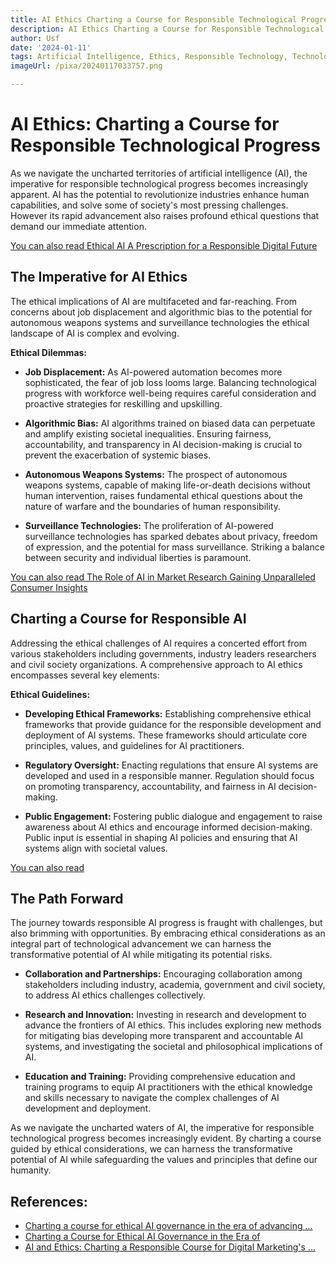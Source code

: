 ```yaml
---
title: AI Ethics Charting a Course for Responsible Technological Progress
description: AI Ethics Charting a Course for Responsible Technological Progress
author: Usf
date: '2024-01-11'
tags: Artificial Intelligence, Ethics, Responsible Technology, Technological Progress
imageUrl: /pixa/20240117033757.png

---
```

# AI  Ethics: Charting a Course for Responsible Technological Progress

As we navigate the uncharted territories of artificial intelligence (AI), the  imperative for  responsible  technological progress  becomes increasingly apparent. AI has the potential to revolutionize industries enhance human capabilities, and  solve some of society's most pressing challenges. However its rapid advancement also raises profound ethical questions that demand our immediate attention.

[You can also read Ethical AI A Prescription for a Responsible Digital Future](Ethical%20AI%20A%20Prescription%20for%20a%20Responsible%20Digital%20Future)


## The  Imperative for AI Ethics

The ethical implications of AI are multifaceted and far-reaching. From concerns about job displacement and algorithmic  bias to  the potential  for autonomous weapons systems and surveillance technologies the ethical landscape of  AI is complex and  evolving.

**Ethical  Dilemmas:**

- **Job Displacement:** As AI-powered automation becomes more sophisticated, the fear of job loss looms large.  Balancing technological progress with workforce well-being requires careful consideration and proactive strategies for  reskilling and upskilling.


- **Algorithmic Bias:** AI  algorithms trained on biased data can perpetuate and amplify existing societal inequalities. Ensuring fairness, accountability, and transparency in AI decision-making is crucial  to prevent the exacerbation of systemic  biases.


- **Autonomous Weapons  Systems:**  The prospect of autonomous weapons systems, capable of making life-or-death decisions without human intervention, raises fundamental ethical questions about the nature of warfare and the boundaries of human responsibility.


- **Surveillance Technologies:**  The proliferation of AI-powered surveillance technologies has sparked  debates about privacy, freedom of expression, and the potential for mass surveillance. Striking a balance between security and individual liberties is paramount.

[You can also read The Role of AI in Market Research Gaining Unparalleled Consumer Insights](The%20Role%20of%20AI%20in%20Market%20Research%20Gaining%20Unparalleled%20Consumer%20Insights)


## Charting a Course for Responsible AI

Addressing the ethical challenges of AI requires a concerted effort from various stakeholders including governments,  industry leaders researchers and civil society organizations. A comprehensive approach to AI ethics encompasses several key elements:

**Ethical Guidelines:**

-  **Developing Ethical Frameworks:** Establishing comprehensive  ethical frameworks that provide guidance for the responsible development and deployment of AI systems. These  frameworks  should articulate core principles, values, and guidelines for AI practitioners.


- **Regulatory Oversight:** Enacting regulations that ensure AI systems are developed and used in  a responsible manner. Regulation  should focus on promoting transparency, accountability, and fairness in AI  decision-making.


- **Public Engagement:** Fostering public dialogue and engagement to raise awareness about AI ethics and  encourage informed decision-making. Public input  is  essential in shaping  AI policies and ensuring that AI systems align with societal values.

[You can also read ]()


## The Path Forward

The  journey towards  responsible AI progress is fraught with challenges,  but also brimming with  opportunities. By embracing  ethical considerations as an integral part of technological advancement we can harness the  transformative  potential of AI while mitigating its potential risks.

- **Collaboration and Partnerships:** Encouraging collaboration  among stakeholders including industry, academia, government and  civil society, to address AI ethics challenges collectively.


- **Research and Innovation:** Investing in research and development to advance the frontiers  of AI ethics. This includes exploring  new methods for  mitigating bias developing more transparent and accountable AI systems,  and investigating the societal and philosophical implications of AI.


- **Education and  Training:** Providing comprehensive education and training programs  to equip AI  practitioners with  the ethical  knowledge and skills necessary to navigate the complex challenges of AI development and deployment.

As  we navigate the uncharted  waters of AI, the imperative for responsible technological progress becomes increasingly evident.  By charting a course guided by ethical considerations, we can harness the transformative potential of AI while safeguarding the values and principles  that define our humanity.

## References:
- [Charting a course for ethical AI governance in the era of advancing ...](https://www.weforum.org/agenda/2023/10/charting-a-course-for-ethical-ai-governance-in-the-era-of-advancing-technology/)
- [Charting a Course for Ethical AI Governance in the Era of](https://economymiddleeast.com/news/charting-a-course-for-ethical-ai-governance-in-the-era-of-advancing-technology/)
- [AI and Ethics: Charting a Responsible Course for Digital Marketing's ...](https://www.linkedin.com/pulse/ai-ethics-charting-responsible-course-digital-future-d-agostino)
